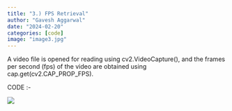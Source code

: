 ```yaml
---
title: "3.) FPS Retrieval"
author: "Gavesh Aggarwal"
date: "2024-02-20"
categories: [code]
image: "image3.jpg"
---
```


A video file is opened for reading using cv2.VideoCapture(), and the frames per second (fps) of the video are obtained using cap.get(cv2.CAP_PROP_FPS).

CODE :-

![](3.png)
